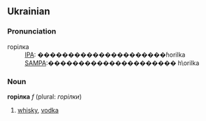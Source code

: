 ==Ukrainian==

===Pronunciation===
;горілка
:[[Pronunciation guide|IPA]]: ���������������������ɦorilka
:[[Pronunciation guide|SAMPA]]:��������������������� h\orilka

===Noun===
'''горілка''' ''f'' (plural: ''горілки'')

# [[whisky]], [[vodka]]